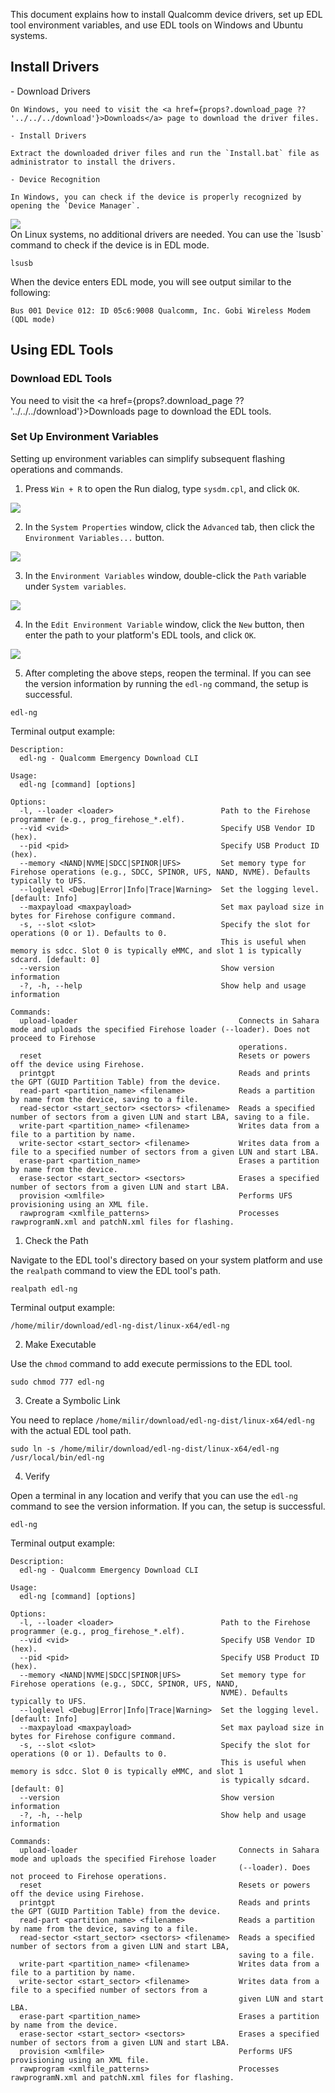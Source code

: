 This document explains how to install Qualcomm device drivers, set up EDL tool environment variables, and use EDL tools on Windows and Ubuntu systems.

## Install Drivers

<Tabs queryString="EDLplatform">
  <TabItem value="Windows" label="Windows" default>
    - Download Drivers

    On Windows, you need to visit the <a href={props?.download_page ?? '../../../download'}>Downloads</a> page to download the driver files.

    - Install Drivers

    Extract the downloaded driver files and run the `Install.bat` file as administrator to install the drivers.

    - Device Recognition

    In Windows, you can check if the device is properly recognized by opening the `Device Manager`.

<div style={{ textAlign: "center" }}>
  <img
    src="/en/img/common/radxa-os/install-system/qualcomm/device-manager.webp"
    style={{ width: "75%", maxWidth: "1200px" }}
  />
</div>

  </TabItem>
  <TabItem value="Linux" label="Linux">
  On Linux systems, no additional drivers are needed. You can use the `lsusb` command to check if the device is in EDL mode.

  <NewCodeBlock tip="Linux$" type="host">

```
lsusb
```

  </NewCodeBlock>

When the device enters EDL mode, you will see output similar to the following:

```
Bus 001 Device 012: ID 05c6:9008 Qualcomm, Inc. Gobi Wireless Modem (QDL mode)
```

  </TabItem>
</Tabs>

## Using EDL Tools

### Download EDL Tools

You need to visit the <a href={props?.download_page ?? '../../../download'}>Downloads</a> page to download the EDL tools.

### Set Up Environment Variables

Setting up environment variables can simplify subsequent flashing operations and commands.

<Tabs queryString="EDLplatform">

<TabItem value="Windows">

1. Press `Win + R` to open the Run dialog, type `sysdm.cpl`, and click `OK`.

<div style={{ textAlign: "center" }}>
  <img
    src="/en/img/common/radxa-os/install-system/qualcomm/cmd-sysdm-cpl.webp"
    style={{ width: "50%", maxWidth: "1200px" }}
  />
</div>

2. In the `System Properties` window, click the `Advanced` tab, then click the `Environment Variables...` button.

<div style={{ textAlign: "center" }}>
  <img
    src="/en/img/common/radxa-os/install-system/qualcomm/system-prop.webp"
    style={{ width: "50%", maxWidth: "1200px" }}
  />
</div>

3. In the `Environment Variables` window, double-click the `Path` variable under `System variables`.

<div style={{ textAlign: "center" }}>
  <img
    src="/en/img/common/radxa-os/install-system/qualcomm/env-variable-path.webp"
    style={{ width: "50%", maxWidth: "1200px" }}
  />
</div>

4. In the `Edit Environment Variable` window, click the `New` button, then enter the path to your platform's EDL tools, and click `OK`.

<div style={{ textAlign: "center" }}>
  <img
    src="/en/img/common/radxa-os/install-system/qualcomm/edit-env-variable-edl-ng.webp"
    style={{ width: "50%", maxWidth: "1200px" }}
  />
</div>

5. After completing the above steps, reopen the terminal. If you can see the version information by running the `edl-ng` command, the setup is successful.

<NewCodeBlock tip="Windows$" type="host">

```
edl-ng
```

</NewCodeBlock>

Terminal output example:

```
Description:
  edl-ng - Qualcomm Emergency Download CLI

Usage:
  edl-ng [command] [options]

Options:
  -l, --loader <loader>                        Path to the Firehose programmer (e.g., prog_firehose_*.elf).
  --vid <vid>                                  Specify USB Vendor ID (hex).
  --pid <pid>                                  Specify USB Product ID (hex).
  --memory <NAND|NVME|SDCC|SPINOR|UFS>         Set memory type for Firehose operations (e.g., SDCC, SPINOR, UFS, NAND, NVME). Defaults typically to UFS.
  --loglevel <Debug|Error|Info|Trace|Warning>  Set the logging level. [default: Info]
  --maxpayload <maxpayload>                    Set max payload size in bytes for Firehose configure command.
  -s, --slot <slot>                            Specify the slot for operations (0 or 1). Defaults to 0.
                                               This is useful when memory is sdcc. Slot 0 is typically eMMC, and slot 1 is typically sdcard. [default: 0]
  --version                                    Show version information
  -?, -h, --help                               Show help and usage information

Commands:
  upload-loader                                    Connects in Sahara mode and uploads the specified Firehose loader (--loader). Does not proceed to Firehose
                                                   operations.
  reset                                            Resets or powers off the device using Firehose.
  printgpt                                         Reads and prints the GPT (GUID Partition Table) from the device.
  read-part <partition_name> <filename>            Reads a partition by name from the device, saving to a file.
  read-sector <start_sector> <sectors> <filename>  Reads a specified number of sectors from a given LUN and start LBA, saving to a file.
  write-part <partition_name> <filename>           Writes data from a file to a partition by name.
  write-sector <start_sector> <filename>           Writes data from a file to a specified number of sectors from a given LUN and start LBA.
  erase-part <partition_name>                      Erases a partition by name from the device.
  erase-sector <start_sector> <sectors>            Erases a specified number of sectors from a given LUN and start LBA.
  provision <xmlfile>                              Performs UFS provisioning using an XML file.
  rawprogram <xmlfile_patterns>                    Processes rawprogramN.xml and patchN.xml files for flashing.
```

</TabItem>

<TabItem value="Ubuntu">

1. Check the Path

Navigate to the EDL tool's directory based on your system platform and use the `realpath` command to view the EDL tool's path.

<NewCodeBlock tip="Ubuntu$" type="host">

```
realpath edl-ng
```

</NewCodeBlock>

Terminal output example:

```
/home/milir/download/edl-ng-dist/linux-x64/edl-ng
```

2. Make Executable

Use the `chmod` command to add execute permissions to the EDL tool.

<NewCodeBlock tip="Ubuntu$" type="host">

```
sudo chmod 777 edl-ng
```

</NewCodeBlock>

3. Create a Symbolic Link

You need to replace `/home/milir/download/edl-ng-dist/linux-x64/edl-ng` with the actual EDL tool path.

<NewCodeBlock tip="Ubuntu$" type="host">

```
sudo ln -s /home/milir/download/edl-ng-dist/linux-x64/edl-ng /usr/local/bin/edl-ng
```

</NewCodeBlock>

4. Verify

Open a terminal in any location and verify that you can use the `edl-ng` command to see the version information. If you can, the setup is successful.

<NewCodeBlock tip="Ubuntu$" type="host">

```
edl-ng
```

</NewCodeBlock>

Terminal output example:

```
Description:
  edl-ng - Qualcomm Emergency Download CLI

Usage:
  edl-ng [command] [options]

Options:
  -l, --loader <loader>                        Path to the Firehose programmer (e.g., prog_firehose_*.elf).
  --vid <vid>                                  Specify USB Vendor ID (hex).
  --pid <pid>                                  Specify USB Product ID (hex).
  --memory <NAND|NVME|SDCC|SPINOR|UFS>         Set memory type for Firehose operations (e.g., SDCC, SPINOR, UFS, NAND,
                                               NVME). Defaults typically to UFS.
  --loglevel <Debug|Error|Info|Trace|Warning>  Set the logging level. [default: Info]
  --maxpayload <maxpayload>                    Set max payload size in bytes for Firehose configure command.
  -s, --slot <slot>                            Specify the slot for operations (0 or 1). Defaults to 0.
                                               This is useful when memory is sdcc. Slot 0 is typically eMMC, and slot 1
                                               is typically sdcard. [default: 0]
  --version                                    Show version information
  -?, -h, --help                               Show help and usage information

Commands:
  upload-loader                                    Connects in Sahara mode and uploads the specified Firehose loader
                                                   (--loader). Does not proceed to Firehose operations.
  reset                                            Resets or powers off the device using Firehose.
  printgpt                                         Reads and prints the GPT (GUID Partition Table) from the device.
  read-part <partition_name> <filename>            Reads a partition by name from the device, saving to a file.
  read-sector <start_sector> <sectors> <filename>  Reads a specified number of sectors from a given LUN and start LBA,
                                                   saving to a file.
  write-part <partition_name> <filename>           Writes data from a file to a partition by name.
  write-sector <start_sector> <filename>           Writes data from a file to a specified number of sectors from a
                                                   given LUN and start LBA.
  erase-part <partition_name>                      Erases a partition by name from the device.
  erase-sector <start_sector> <sectors>            Erases a specified number of sectors from a given LUN and start LBA.
  provision <xmlfile>                              Performs UFS provisioning using an XML file.
  rawprogram <xmlfile_patterns>                    Processes rawprogramN.xml and patchN.xml files for flashing.
```

</TabItem>

</Tabs>
